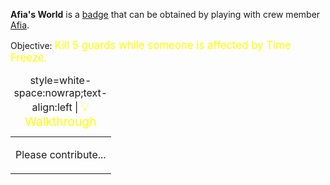 '''Afia's World''' is a [[Badges|badge]] that can be obtained by playing with crew member [[Afia_Manicato|Afia]].

Objective: <big style="color:yellow">Kill 5 guards while someone is affected by Time Freeze.</big>

{| class="mw-collapsible mw-collapsed"
|+ style=white-space:nowrap;text-align:left | <big style="color:yellow">💡 Walkthrough</big>
|-
| Please contribute...
|}